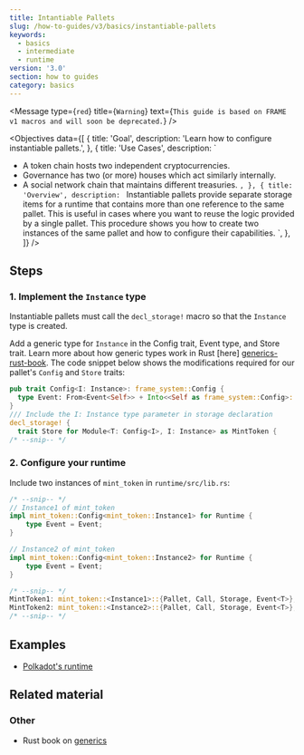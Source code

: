 ---
title: Intantiable Pallets
slug: /how-to-guides/v3/basics/instantiable-pallets
keywords:
  - basics
  - intermediate
  - runtime
version: '3.0'
section: how to guides
category: basics
---

<Message
  type={`red`}
  title={`Warning`}
  text={`This guide is based on FRAME v1 macros and will soon be deprecated.`}
/>

<Objectives
  data={[
    {
      title: 'Goal',
      description: 'Learn how to configure instantiable pallets.',
    },
    {
      title: 'Use Cases',
      description: `
  - A token chain hosts two independent cryptocurrencies.
  - Governance has two (or more) houses which act similarly internally.
  - A social network chain that maintains different treasuries.
      `,
    },
    {
      title: 'Overview',
      description: `
Instantiable pallets provide separate storage items for a runtime that contains more than one reference to the same pallet.
This is useful in cases where you want to reuse the logic provided by a single pallet.
This procedure shows you how to create two instances of the same pallet and how to configure their
capabilities.
      `,
    },
  ]}
/>

## Steps

### 1. Implement the `Instance` type

Instantiable pallets must call the `decl_storage!` macro so that the `Instance` type is created.

Add a generic type for `Instance` in the Config trait, Event type, and Store trait. Learn more about how generic types work in Rust [here] [generics-rust-book]. The code snippet below shows the modifications required for our pallet's `Config` and `Store` traits:

```rust
pub trait Config<I: Instance>: frame_system::Config {
  type Event: From<Event<Self>> + Into<<Self as frame_system::Config>::Event>;
}
/// Include the I: Instance type parameter in storage declaration
decl_storage! {
  trait Store for Module<T: Config<I>, I: Instance> as MintToken {
/* --snip-- */
```

### 2. Configure your runtime

Include two instances of `mint_token` in `runtime/src/lib.rs`:

```rust
/* --snip-- */
// Instance1 of mint_token
impl mint_token::Config<mint_token::Instance1> for Runtime {
	type Event = Event;
}

// Instance2 of mint_token
impl mint_token::Config<mint_token::Instance2> for Runtime {
	type Event = Event;
}

/* --snip-- */
MintToken1: mint_token::<Instance1>::{Pallet, Call, Storage, Event<T>},
MintToken2: mint_token::<Instance2>::{Pallet, Call, Storage, Event<T>},
/* --snip-- */
```

## Examples

- [Polkadot's runtime](https://github.com/paritytech/polkadot/blob/master/runtime/polkadot/src/lib.rs#L968)

## Related material

### Other

- Rust book on [generics](https://doc.rust-lang.org/book/ch10-01-syntax.html)

[generics-rust-book]: https://doc.rust-lang.org/book/ch10-01-syntax.html
